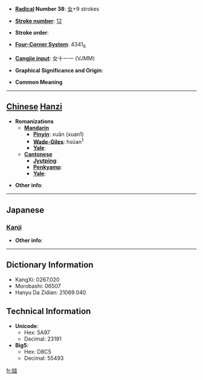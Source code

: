 * '''[[Wiktionary:Chinese radical index| Radical]] Number 38''': [[Wiktionary:Chinese radical index 女|女]]+9 strokes

* '''[[Wiktionary:Chinese total strokes index|Stroke number]]''': [[Wiktionary:Chinese total strokes index 12|12]]

* '''Stroke order''': 

* '''[[Wiktionary:Chinese four corner index|Four-Corner System]]''': 4341<sub>6</sub>

* '''[[Wiktionary:Chinese Cangjie index|Cangjie input]]''': 女十一一 (VJMM)

* '''Graphical Significance and Origin''': 

* '''Common Meaning'''

----

== [[Chinese]] [[Hanzi]] ==

* '''Romanizations'''
** '''[[Mandarin]]'''
*** '''[[Pinyin]]''': xuān (xuan1)
*** '''[[Wade-Giles]]''': hsüan<sup>1</sup>
*** '''[[Yale]]''': 
** '''[[Cantonese]]'''
*** '''[[Jyutping]]''':
*** '''[[Penkyamp]]''': 
*** '''[[Yale]]''': 

* '''Other info''': 

----

==Japanese==
===[[Kanji]]===
{{kanji|on readings=[[けん]] (ken), [[かん]] (kan), [[せん]] (sen)|kun readings=}}

* '''Other info''':  

----

== Dictionary Information ==

* KangXi: 0267.020
* Morobashi: 06507
* Hanyu Da Zidian: 21069.040

== Technical Information ==

* '''Unicode''':
** Hex: 5A97
** Decimal: 23191
* '''Big5''':
** Hex: D8C5
** Decimal: 55493

[[fr:媗]]